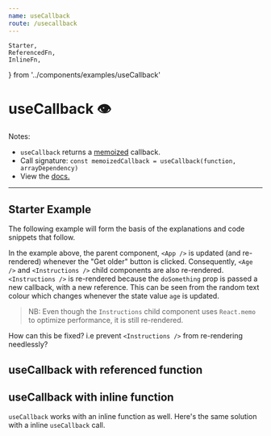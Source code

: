 ```yaml
---
name: useCallback
route: /usecallback
---
```


    Starter,
    ReferencedFn,
    InlineFn,
} from '../components/examples/useCallback'

# useCallback 👁

Notes:

-   `useCallback` returns a [memoized](https://en.wikipedia.org/wiki/Memoization) callback.
-   Call signature: `const memoizedCallback = useCallback(function, arrayDependency)`
-   View the [docs.](https://react.dev/reference/react/useCallback)

---

## Starter Example

The following example will form the basis of the explanations and code snippets that follow.

<Editor noInline code={Starter} />

In the example above, the parent component, `<App />` is updated (and re-rendered) whenever the "Get older" button is clicked.
Consequently, `<Age />` and `<Instructions />` child components are also re-rendered. `<Instructions />` is re-rendered because the `doSomething` prop is passed a
new callback, with a new reference. This can be seen from the random text colour which changes whenever the state value `age` is updated.

> NB: Even though the `Instructions` child component uses `React.memo` to optimize performance, it is still re-rendered.

How can this be fixed? i.e prevent `<Instructions />` from re-rendering needlessly?

## useCallback with referenced function

<Editor noInline code={ReferencedFn} />

## useCallback with inline function

`useCallback` works with an inline function as well. Here's the same solution with a inline `useCallback` call.

<Editor noInline code={InlineFn} />
